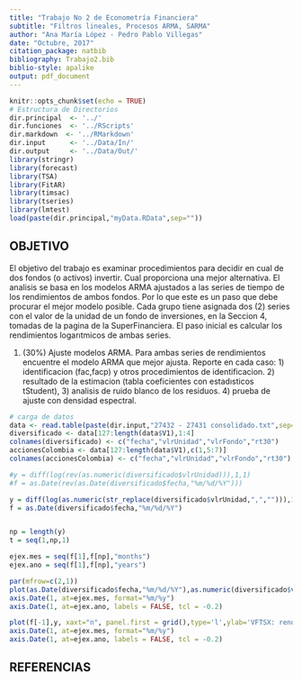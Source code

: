 ```yaml
---
title: "Trabajo No 2 de Econometría Financiera"
subtitle: "Filtros lineales, Procesos ARMA, SARMA"
author: "Ana María López - Pedro Pablo Villegas"
date: "Octubre, 2017"
citation_package: natbib
bibliography: Trabajo2.bib
biblio-style: apalike
output: pdf_document
---
```


```r
knitr::opts_chunk$set(echo = TRUE)
# Estructura de Directorios
dir.principal  <- '../'
dir.funciones  <- '../RScripts'
dir.markdown  <- '../RMarkdown'
dir.input      <- '../Data/In/'
dir.output     <- '../Data/Out/'
library(stringr)
library(forecast)
library(TSA)
library(FitAR)
library(timsac)
library(tseries)
library(lmtest)
load(paste(dir.principal,"myData.RData",sep=""))
```
## OBJETIVO
El objetivo del trabajo es examinar procedimientos para decidir en cual de dos fondos
(o activos) invertir. Cual proporciona una mejor alternativa. El analisis se basa en los
modelos ARMA ajustados a las series de tiempo de los rendimientos de ambos fondos.
Por lo que este es un paso que debe procurar el mejor modelo posible. Cada grupo tiene
asignada dos (2) series con el valor de la unidad de un fondo de inversiones, en la Seccion
4, tomadas de la pagina de la SuperFinanciera. El paso inicial es calcular los rendimientos
logarıtmicos de ambas series.

1. (30%) Ajuste modelos ARMA. Para ambas series de rendimientos encuentre el modelo ARMA que mejor ajusta. Reporte en cada caso: 1) identificacion (fac,facp) y otros procedimientos de identificacion. 2) resultado de la estimacion (tabla coeficientes con estadısticos tStudent), 3) analisis de ruido blanco de los residuos. 4) prueba de ajuste con densidad espectral.

```r
# carga de datos
data <- read.table(paste(dir.input,"27432 - 27431 consolidado.txt",sep=""),sep="\t")
diversificado <- data[127:length(data$V1),1:4]
colnames(diversificado) <- c("fecha","vlrUnidad","vlrFondo","rt30")
accionesColombia <- data[127:length(data$V1),c(1,5:7)]
colnames(accionesColombia) <- c("fecha","vlrUnidad","vlrFondo","rt30")

#y = diff(log(rev(as.numeric(diversificado$vlrUnidad))),1,1)
#f = as.Date(rev(as.Date(diversificado$fecha,"%m/%d/%Y")))

y = diff(log(as.numeric(str_replace(diversificado$vlrUnidad,",",""))),1,1)
f = as.Date(diversificado$fecha,"%m/%d/%Y")


np = length(y)
t = seq(1,np,1)

ejex.mes = seq(f[1],f[np],"months")
ejex.ano = seq(f[1],f[np],"years")

par(mfrow=c(2,1))
plot(as.Date(diversificado$fecha,"%m/%d/%Y"),as.numeric(diversificado$vlrUnidad), xaxt="n", panel.first = grid(),type='l',ylab='VFTSX: nivel',xlab='dia')
axis.Date(1, at=ejex.mes, format="%m/%y")
axis.Date(1, at=ejex.ano, labels = FALSE, tcl = -0.2)

plot(f[-1],y, xaxt="n", panel.first = grid(),type='l',ylab='VFTSX: rendimientos',xlab='dia')
axis.Date(1, at=ejex.mes, format="%m/%y")
axis.Date(1, at=ejex.ano, labels = FALSE, tcl = -0.2)

```




## REFERENCIAS












